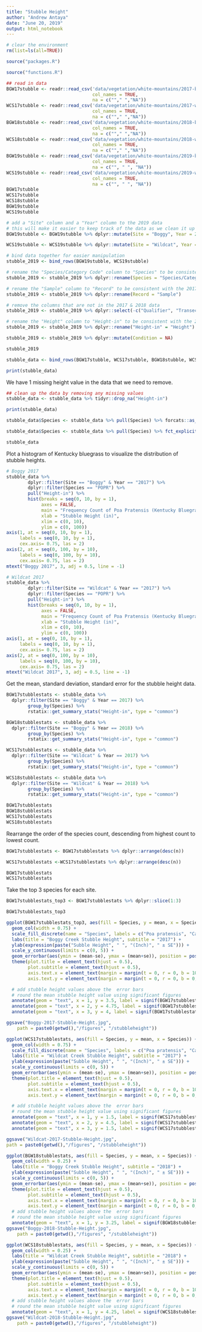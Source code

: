 ```yaml
---
title: "Stubble Height"
author: "Andrew Antaya"
date: "June 20, 2019"
output: html_notebook
---
```


```r
# clear the environment
rm(list=ls(all=TRUE))
```

```r
source("packages.R")
```

```r
source("functions.R")
```

```r
## read in data
BGW17stubble <- readr::read_csv('data/vegetation/white-mountains/2017-boggy-stubble-height.csv',
                                col_names = TRUE, 
                                na = c(""," ","NA"))
WCS17stubble <- readr::read_csv('data/vegetation/white-mountains/2017-wildcat-stubble-height.csv',
                                col_names = TRUE,
                                na = c(""," ","NA"))
BGW18stubble <- readr::read_csv('data/vegetation/white-mountains/2018-boggy-stubble-height.csv', 
                                col_names = TRUE, 
                                na = c(""," ","NA"))
WCS18stubble <- readr::read_csv('data/vegetation/white-mountains/2018-wildcat-stubble-height.csv',
                                col_names = TRUE, 
                                na = c(""," ","NA"))
BGW19stubble <- readr::read_csv('data/vegetation/white-mountains/2019-boggy-grazed-stubble-height.csv',
                                col_names = TRUE,
                                na = c("", " ", "NA"))
WCS19stubble <- readr::read_csv('data/vegetation/white-mountains/2019-wildcat-grazed-stubble-height.csv',
                                col_names = TRUE,
                                na = c("", " ", "NA"))
BGW17stubble
WCS17stubble
WCS18stubble
BGW19stubble
WCS19stubble
```
```r
# add a "Site" column and a "Year" column to the 2019 data
# this will make it easier to keep track of the data as we clean it up
BGW19stubble <- BGW19stubble %>% dplyr::mutate(Site = "Boggy", Year = 2019)

WCS19stubble <- WCS19stubble %>% dplyr::mutate(Site = "Wildcat", Year = 2019)

# bind data together for easier manipulation
stubble_2019 <- bind_rows(BGW19stubble, WCS19stubble)

# rename the "Species/Category Code" column to "Species" to be consistent with the 2017 & 2018 data
stubble_2019 <- stubble_2019 %>% dplyr::rename(Species = "Species/Category Code")

# rename the "Sample" column to "Record" to be consistent with the 2017 & 2018 data
stubble_2019 <- stubble_2019 %>% dplyr::rename(Record = "Sample")

# remove the columns that are not in the 2017 & 2018 data
stubble_2019 <- stubble_2019 %>% dplyr::select(-c("Qualifier", "Transect", "Species/Category Name"))

# rename the "Height" column to "Height-in" to be consistent with the 2017 & 2018 data
stubble_2019 <- stubble_2019 %>% dplyr::rename("Height-in" = "Height")

stubble_2019 <- stubble_2019 %>% dplyr::mutate(Condition = NA)

stubble_2019
```

```r
stubble_data <- bind_rows(BGW17stubble, WCS17stubble, BGW18stubble, WCS18stubble, stubble_2019)

print(stubble_data)
```


We have 1 missing height value in the data that we need to remove.
```r
## clean up the data by removing any missing values
stubble_data <- stubble_data %>% tidyr::drop_na("Height-in")

print(stubble_data)
```

```r
stubble_data$Species <- stubble_data %>% pull(Species) %>% forcats::as_factor()

stubble_data$Species <- stubble_data %>% pull(Species) %>% fct_explicit_na(na_level = "Missing")

stubble_data
```

Plot a histogram of Kentucky bluegrass to visualize the distribution of stubble heights. 
```r
# Boggy 2017
stubble_data %>% 
        dplyr::filter(Site == "Boggy" & Year == "2017") %>% 
        dplyr::filter(Species == "POPR") %>% 
        pull("Height-in") %>% 
        hist(breaks = seq(0, 10, by = 1), 
             axes = FALSE,
             main = "Frequency Count of Poa Pratensis (Kentucky Bluegrass)",
             xlab = "Stubble Height (in)",
             xlim = c(0, 10),
             ylim = c(0, 100))
axis(1, at = seq(0, 10, by = 1), 
     labels = seq(0, 10, by = 1), 
     cex.axis= 0.75, las = 2)
axis(2, at = seq(0, 100, by = 10), 
     labels = seq(0, 100, by = 10), 
     cex.axis= 0.75, las = 2)
mtext("Boggy 2017", 3, adj = 0.5, line = -1)
```

```r
# Wildcat 2017
stubble_data %>% 
        dplyr::filter(Site == "Wildcat" & Year == "2017") %>% 
        dplyr::filter(Species == "POPR") %>% 
        pull("Height-in") %>% 
        hist(breaks = seq(0, 10, by = 1), 
             axes = FALSE,
             main = "Frequency Count of Poa Pratensis (Kentucky Bluegrass)",
             xlab = "Stubble Height (in)",
             xlim = c(0, 10),
             ylim = c(0, 100))
axis(1, at = seq(0, 10, by = 1), 
     labels = seq(0, 10, by = 1), 
     cex.axis= 0.75, las = 2)
axis(2, at = seq(0, 100, by = 10), 
     labels = seq(0, 100, by = 10), 
     cex.axis= 0.75, las = 2)
mtext("Wildcat 2017", 3, adj = 0.5, line = -1)
```
Get the mean, standard deviation, standard error for the stubble height data.
```r
BGW17stubblestats <- stubble_data %>% 
  dplyr::filter(Site == "Boggy" & Year == 2017) %>% 
        group_by(Species) %>% 
        rstatix::get_summary_stats("Height-in", type = "common")

BGW18stubblestats <- stubble_data %>% 
  dplyr::filter(Site == "Boggy" & Year == 2018) %>% 
        group_by(Species) %>% 
        rstatix::get_summary_stats("Height-in", type = "common")

WCS17stubblestats <- stubble_data %>% 
  dplyr::filter(Site == "Wildcat" & Year == 2017) %>% 
        group_by(Species) %>% 
        rstatix::get_summary_stats("Height-in", type = "common")

WCS18stubblestats <- stubble_data %>% 
  dplyr::filter(Site == "Wildcat" & Year == 2018) %>% 
        group_by(Species) %>% 
        rstatix::get_summary_stats("Height-in", type = "common")

BGW17stubblestats
BGW18stubblestats
WCS17stubblestats
WCS18stubblestats
```
Rearrange the order of the species count, descending from highest count to lowest count.
```r
BGW17stubblestats <- BGW17stubblestats %>% dplyr::arrange(desc(n))

WCS17stubblestats <-WCS17stubblestats %>% dplyr::arrange(desc(n))

BGW17stubblestats
WCS17stubblestats
```
Take the top 3 species for each site. 
```r
BGW17stubblestats_top3 <- BGW17stubblestats %>% dplyr::slice(1:3)

BGW17stubblestats_top3
```

```r
ggplot(BGW17stubblestats_top3, aes(fill = Species, y = mean, x = Species)) +
  geom_col(width = 0.75) +
  scale_fill_discrete(name = "Species", labels = c("Poa pratensis", "Carex sp.", "Poa fendleriana")) +
  labs(title = "Boggy Creek Stubble Height", subtitle = "2017") +
  ylab(expression(paste("Subble Height", " ", "(Inch)", " ± SE"))) +
  scale_y_continuous(limits = c(0, 5)) +
  geom_errorbar(aes(ymin = (mean-se), ymax = (mean+se)), position = position_dodge(0.5), width = 0.25) +
  theme(plot.title = element_text(hjust = 0.5),
        plot.subtitle = element_text(hjust = 0.5),
        axis.text.x = element_text(margin = margin(t = 0, r = 0, b = 10, l = 0)),
        axis.text.y = element_text(margin = margin(t = 0, r = 0, b = 0, l = 10))) +

  # add stubble height values above the  error bars
  # round the mean stubble height value using significant figures
  annotate(geom = "text", x = 1, y = 3.5, label = signif(BGW17stubblestats_top3$mean[1], 2)) +
  annotate(geom = "text", x = 2, y = 4.75, label = signif(BGW17stubblestats_top3$mean[2], 2)) +
  annotate(geom = "text", x = 3, y = 4, label = signif(BGW17stubblestats_top3$mean[3], 2))

ggsave("Boggy-2017-Stubble-Height.jpg", 
    path = paste0(getwd(),"/figures", "/stubbleheight"))
```

```r
ggplot(WCS17stubblestats, aes(fill = Species, y = mean, x = Species)) +
  geom_col(width = 0.75) +
  scale_fill_discrete(name = "Species", labels = c("Poa pratensis", "Carex sp.", "Poa fendleriana")) +
  labs(title = "Wildcat Creek Stubble Height", subtitle = "2017") +
  ylab(expression(paste("Subble Height", " ", "(Inch)", " ± SE"))) +
  scale_y_continuous(limits = c(0, 5)) +
  geom_errorbar(aes(ymin = (mean-se), ymax = (mean+se)), position = position_dodge(0.5), width = 0.25) +
  theme(plot.title = element_text(hjust = 0.5),
        plot.subtitle = element_text(hjust = 0.5),
        axis.text.x = element_text(margin = margin(t = 0, r = 0, b = 10, l = 0)),
        axis.text.y = element_text(margin = margin(t = 0, r = 0, b = 0, l = 5))) +

  # add stubble height values above the  error bars
  # round the mean stubble height value using significant figures
  annotate(geom = "text", x = 1, y = 1.5, label = signif(WCS17stubblestats$mean[1], 2)) +
  annotate(geom = "text", x = 2, y = 4.5, label = signif(WCS17stubblestats$mean[2], 2)) +
  annotate(geom = "text", x = 3, y = 1.5, label = signif(WCS17stubblestats$mean[3], 2))

ggsave("Wildcat-2017-Stubble-Height.jpg", 
path = paste0(getwd(),"/figures", "/stubbleheight"))
```

```r
ggplot(BGW18stubblestats, aes(fill = Species, y = mean, x = Species)) +
  geom_col(width = 0.25) +
  labs(title = "Boggy Creek Stubble Height", subtitle = "2018") +
  ylab(expression(paste("Subble Height", " ", "(Inch)", " ± SE"))) +
  scale_y_continuous(limits = c(0, 5)) +
  geom_errorbar(aes(ymin = (mean-se), ymax = (mean+se)), position = position_dodge(0.5), width = 0.1) +
  theme(plot.title = element_text(hjust = 0.5),
        plot.subtitle = element_text(hjust = 0.5),
        axis.text.x = element_text(margin = margin(t = 0, r = 0, b = 10, l = 0)),
        axis.text.y = element_text(margin = margin(t = 0, r = 0, b = 0, l = 10))) +
  # add stubble height values above the  error bars
  # round the mean stubble height value using significant figures
  annotate(geom = "text", x = 1, y = 3.25, label = signif(BGW18stubblestats$mean[1], 2))
ggsave("Boggy-2018-Stubble-Height.jpg", 
    path = paste0(getwd(),"/figures", "/stubbleheight"))
```

```r
ggplot(WCS18stubblestats, aes(fill = Species, y = mean, x = Species)) +
  geom_col(width = 0.25) +
  labs(title = "Wildcat Creek Stubble Height", subtitle = "2018") +
  ylab(expression(paste("Subble Height", " ", "(Inch)", " ± SE"))) +
  scale_y_continuous(limits = c(0, 5)) +
  geom_errorbar(aes(ymin = (mean-se), ymax = (mean+se)), position = position_dodge(0.5), width = 0.1) +
  theme(plot.title = element_text(hjust = 0.5),
        plot.subtitle = element_text(hjust = 0.5),
        axis.text.x = element_text(margin = margin(t = 0, r = 0, b = 10, l = 0)),
        axis.text.y = element_text(margin = margin(t = 0, r = 0, b = 0, l = 10))) +
  # add stubble height values above the  error bars
  # round the mean stubble height value using significant figures
  annotate(geom = "text", x = 1, y = 4.25, label = signif(WCS18stubblestats$mean[1], 2))
ggsave("Wildcat-2018-Stubble-Height.jpg", 
    path = paste0(getwd(),"/figures", "/stubbleheight"))
```

```r

```

